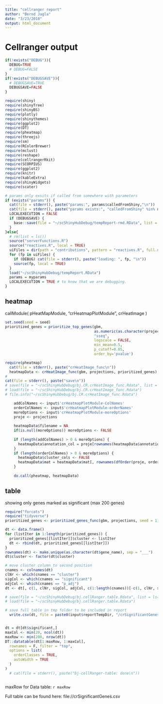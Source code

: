 ```yaml
---
title: "cellranger report"
author: "Bernd Jagla"
date: "3/23/2018"
output: html_document
---
```


# Cellranger output

```r
if(!exists("DEBUG")){
  DEBUG=TRUE
  # DEBUG=FALSE
}
if(!exists("DEBUGSAVE")){
  # DEBUGSAVE=TRUE
  DEBUGSAVE=FALSE
}


```

```r
require(shiny)
require(shinyTree)
require(shinyBS)
require(plotly)
require(shinythemes)
require(ggplot2)
require(DT)
require(pheatmap)
require(threejs)
require(sm)
require(RColorBrewer)
require(mclust)
require(reshape)
require(cellrangerRkit)
require(SCORPIUS)
require(ggplot2)
require(knitr)
require(kableExtra)
require(shinyWidgets)
require(scater)

# params only exsits if called from somewhere with parameters
if (exists("params")) {
  cat(file = stderr(), paste("params:", params$calledFromShiny,"\n"))
  cat(file = stderr(), paste("params exists:", "calledFromShiny" %in% names(params) ,"\n"))
  LOCALEXECUTION = FALSE
  if (DEBUGSAVE) {
    base::save(file = "~/scShinyHubDebug/tempReport-rmd.RData", list = c(ls()))
  }
}else{
  # rm(list = ls())
  source("serverFunctions.R")
  source("reactives.R", local = TRUE)
  uiFiles = dir(path = "contributions", pattern = "reactives.R", full.names = TRUE, recursive = TRUE)
  for (fp in uiFiles) {
    if (DEBUG) cat(file = stderr(), paste("loading: ", fp, "\n"))
    source(fp, local = TRUE)
  }
  load("~/scShinyHubDebug/tempReport.RData")
  params = myparams
  LOCALEXECUTION = TRUE # to know that we are debugging.
}

```

## heatmap
callModule(
  pHeatMapModule,
  "crHeatmapPlotModule",
  crHeatImage
)

```r
set.seed(seed = seed)
prioritized_genes = prioritize_top_genes(gbm,
                                         as.numeric(as.character(projections$dbCluster)),
                                         "sseq",
                                         logscale = FALSE, 
                                         min_mean=0.5, 
                                         p_cutoff=0.05,
                                         order_by='pvalue')

```


```r
require(pheatmap)
  cat(file = stderr(), paste("crHeatImage_func\n"))
  heatmapData <- crHeatImage_func(gbm, projections, prioritized_genes) 
# 
cat(file = stderr(), paste("save\n"))
# save(file = "~/scShinyHubDebug/bj.CR.crHeatImage_func.Rdata", list = ls())
# load(file = "~/scShinyHubDebug/bj.CR.crHeatImage_func.Rdata")
# file.info("~/scShinyHubDebug/bj.CR.crHeatImage_func.Rdata")

    addColNames <- input$'crHeatmapPlotModule-ColNames'
    orderColNames <- input$'crHeatmapPlotModule-orderNames'
    moreOptions <- input$'crHeatmapPlotModule-moreOptions'
    proje <- projections
    
    heatmapData$filename = NA
    if(is.null(moreOptions)) moreOptions <- FALSE
    
    if (length(addColNames) > 0 & moreOptions) {
      heatmapData$annotation_col = proje[rownames(heatmapData$annotation_col),addColNames, drop=FALSE]
    }
    if (length(orderColNames) > 0 & moreOptions) {
      heatmapData$cluster_cols <- FALSE
      heatmapData$mat = heatmapData$mat[, rownames(dfOrder(proje, orderColNames)), drop=FALSE]
    }
    
    do.call(pheatmap, heatmapData)

```


## table

showing only genes marked as significant (max 200 genes)

```r
require("forcats")
require("tidyverse")
prioritized_genes <- prioritized_genes_func(gbm, projections, seed = 1)

dt <- data.frame()
for (listIter in 1:length(prioritized_genes)) {
  prioritized_genes[[listIter]]$cluster <- listIter
  dt <- rbind(dt, prioritized_genes[[listIter]])
}
rownames(dt) <- make.unique(as.character(dt$gene_name), sep = "___")
dt$cluster <- factor(dt$cluster)

# move cluster column to second position
cnames <- colnames(dt)
clNr <- which(cnames == "cluster")
sigCol <- which(cnames == "significant")
adjCol <- which(cnames == "p_adj")
dt <- dt[, c(1, clNr, sigCol, adjCol, c(1:length(cnames))[-c(1, clNr, sigCol, adjCol)])]

# save(file = "~/scShinyHubDebug/bj.cellRanger.table.Rdata", list = ls())
# load(file = "~/scShinyHubDebug/bj.cellRanger.table.Rdata")

# save full table in tmp folder to be included in report
  write.csv(dt, file = paste0(input$reportTempDir, "/crSignificantGenes.csv"))


dt = dt[dt$significant,]
maxCol <- min(20, ncol(dt))
maxRow <- min(200, nrow(dt))
DT::datatable(dt[1:maxRow, 1:maxCol],
  rownames = F, filter = "top",
  options = list(
    orderClasses = TRUE,
    autoWidth = TRUE
  )
)
  # cat(file = stderr(), paste("bj-cellRanger-table: done\n"))



```
maxRow for Data table: `r maxRow`


Full table can be found here: file://crSignificantGenes.csv

